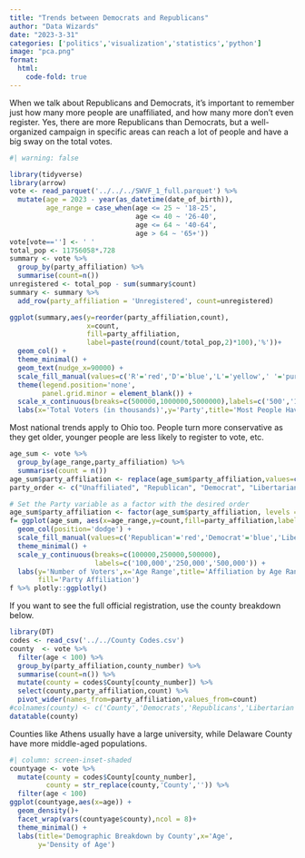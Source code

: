 ```yaml
---
title: "Trends between Democrats and Republicans"
author: "Data Wizards"
date: "2023-3-31"
categories: ['politics','visualization','statistics','python']
image: "pca.png"
format:
  html:
    code-fold: true
---
```


When we talk about Republicans and Democrats, it's important to remember just how many more people are unaffiliated, and how many more don't even register. Yes, there are more Republicans than Democrats, but a well-organized campaign in specific areas can reach a lot of people and have a big sway on the total votes.

```r
#| warning: false

library(tidyverse)
library(arrow)
vote <- read_parquet('../../../SWVF_1_full.parquet') %>%
  mutate(age = 2023 - year(as_datetime(date_of_birth)),
         age_range = case_when(age <= 25 ~ '18-25',
                               age <= 40 ~ '26-40',
                               age <= 64 ~ '40-64',
                               age > 64 ~ '65+'))
vote[vote==''] <- ' '
total_pop <- 11756058*.728
summary <- vote %>%
  group_by(party_affiliation) %>%
  summarise(count=n())
unregistered <- total_pop - sum(summary$count)
summary <- summary %>%
  add_row(party_affiliation = 'Unregistered', count=unregistered)

ggplot(summary,aes(y=reorder(party_affiliation,count),
                   x=count,
                   fill=party_affiliation,
                   label=paste(round(count/total_pop,2)*100),'%'))+
  geom_col() +
  theme_minimal() +
  geom_text(nudge_x=90000) +
  scale_fill_manual(values=c('R'='red','D'='blue','L'='yellow',' '='purple'),na.value = 'grey')+
  theme(legend.position='none',
        panel.grid.minor = element_blank()) +
  scale_x_continuous(breaks=c(500000,1000000,5000000),labels=c('500','1,000','5,000')) +
  labs(x='Total Voters (in thousands)',y='Party',title='Most People Haven\'t Registered')
```

Most national trends apply to Ohio too. People turn more conservative as they get older, younger people are less likely to register to vote, etc.

```r
age_sum <- vote %>%
  group_by(age_range,party_affiliation) %>%
  summarise(count = n())
age_sum$party_affiliation <- replace(age_sum$party_affiliation,values=c(' '='Unaffiliated','D'='Democrat','L'='Libertarian','R'='Republican'))
party_order <- c("Unaffiliated", "Republican", "Democrat", "Libertarian")

# Set the Party variable as a factor with the desired order
age_sum$party_affiliation <- factor(age_sum$party_affiliation, levels = party_order)
f= ggplot(age_sum, aes(x=age_range,y=count,fill=party_affiliation,label=count)) +
  geom_col(position='dodge') +
  scale_fill_manual(values=c('Republican'='red','Democrat'='blue','Libertarian'='yellow','Unaffiliated'='purple'),na.value = 'grey') +
  theme_minimal() +
  scale_y_continuous(breaks=c(100000,250000,500000),
                     labels=c('100,000','250,000','500,000')) +
  labs(y='Number of Voters',x='Age Range',title='Affiliation by Age Range',
       fill='Party Affiliation')
f %>% plotly::ggplotly()
```

If you want to see the full official registration, use the county breakdown below.

```r
library(DT)
codes <- read_csv('../../County Codes.csv')
county  <- vote %>% 
  filter(age < 100) %>%
  group_by(party_affiliation,county_number) %>%
  summarise(count=n()) %>%
  mutate(county = codes$County[county_number]) %>%
  select(county,party_affiliation,count) %>%
  pivot_wider(names_from=party_affiliation,values_from=count)
#colnames(county) <- c('County','Democrats','Republicans','Libertarian','Unaffiliated')
datatable(county)
```

Counties like Athens usually have a large university, while Delaware County have more middle-aged populations. 

```r
#| column: screen-inset-shaded
countyage <- vote %>%
  mutate(county = codes$County[county_number],
         county = str_replace(county,'County','')) %>%
  filter(age < 100)
ggplot(countyage,aes(x=age)) +
  geom_density()+
  facet_wrap(vars(countyage$county),ncol = 8)+
  theme_minimal() +
  labs(title='Demographic Breakdown by County',x='Age',
       y='Density of Age')
```
